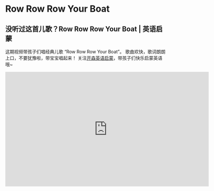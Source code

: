 # Row Row Row Your Boat

## 没听过这首儿歌？Row Row Row Your Boat | 英语启蒙

这期视频带孩子们唱经典儿歌 “Row Row Row Your Boat”。
歌曲欢快，歌词朗朗上口，不要犹豫啦，带宝宝唱起来！
关注[开森英语启蒙](https://space.bilibili.com/20797715)，带孩子们快乐启蒙英语哦~

<iframe
  src="https://player.bilibili.com/player.html?bvid=BV1Ns4y1v7jP&cid=1&page=1"
  scrolling="no"
  border="0"
  frameborder="no"
  framespacing="0"
  allowfullscreen="true"
  width="640"
  height="360"
></iframe>
